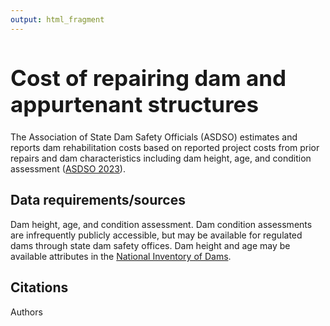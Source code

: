 ```yaml
---
output: html_fragment
---
```


<style type="text/css">
  h1{
  font-size: 2.5em;
}
</style>

# Cost of repairing dam and appurtenant structures
The Association of State Dam Safety Officials (ASDSO) estimates and reports dam rehabilitation costs based on reported project costs from prior repairs and dam characteristics including dam height, age, and condition assessment ([ASDSO 2023](https://damsafety-prod.s3.amazonaws.com/s3fs-public/files/2023%20ASDSO%20Costs%20of%20Dam%20Rehab%20Report.pdf)). 

## Data requirements/sources
Dam height, age, and condition assessment. Dam condition assessments are infrequently publicly accessible, but may be available for regulated dams through state dam safety offices. Dam height and age may be available attributes in the [National Inventory of Dams](https://nid.sec.usace.army.mil/).

## Citations
Authors